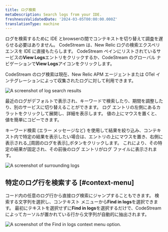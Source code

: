 ```yaml
---
title: ログ検索
metaDescription: Search logs from your IDE.
freshnessValidatedDate: '2024-03-05T00:00:00.000Z'
translationType: machine
---
```





ログを検索するために IDE とbrowserの間でコンテキストを切り替えて調査を遅らせる必要はありません。 CodeStream は、New Relic ログの検索エクスペリエンスを IDE に直接もたらします。 CodeStream ペインにリストされているサービスの<DoNotTranslate>**View Logs**</DoNotTranslate>エントリをクリックするか、CodeStream のグローバル ナビゲーションで<DoNotTranslate>**View Logs**</DoNotTranslate>アイコンをクリックします。

CodeStream のログ検索は現在、New Relic APM エージェントまたは OTel インテグレーションによって収集されたログに対して利用できます。

<img
  title="Search logs"
  alt="A screenshot of log search results"
  src={codestreamLogSearchResults}
/>

最近のログがデフォルトで表示され、キーワードで検索したり、期間を調整したり、別のサービスに切り替えることができます。 ログ エントリの左側にあるカラットをクリックして展開し、詳細を表示します。 値の上にマウスを置くと、値を簡単にコピーできます。

キーワード検索 (エラー メッセージなど) を使用して結果を絞り込み、コンテキスト内で特定の結果を表示したい場合は、エントリの上にマウスを置き、右側に表示される_\[周囲のログを表示]_ボタンをクリックします。 これにより、その特定の結果が固定され、その前後のログ エントリがログ ファイルに表示されます。

<img
  title="Show surrounding logs"
  alt="A screenshot of surrounding logs"
  src={codestreamLogShowSurrounding}
/>

## 特定のログ行を検索する [#context-menu]

コード内の任意のログ行から直接ログ検索にジャンプすることもできます。 検索する文字列を選択し、コンテキスト メニューから<DoNotTranslate>**Find in logs**</DoNotTranslate>を選択できます。 最初にテキストを選択せずに<DoNotTranslate>**Find in logs**</DoNotTranslate>を選択するだけで、CodeStream によってカーソルが置かれている行から文字列が自動的に抽出されます。

<img
  title="Search for a specific log line."
  alt="A screenshot of the Find in logs context menu option."
  src={codestreamLogLineSearch}
/>